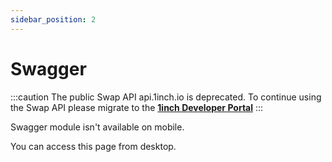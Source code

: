 ```yaml
---
sidebar_position: 2
---
```



# Swagger

:::caution
The public Swap API api.1inch.io is deprecated. To continue using the Swap API please migrate to the [**1inch Developer Portal**](https://portal.1inch.dev)
:::


<Tabs>
    <TabItem value="ethereum" label="Ethereum" default>
        <SwaggerDoc url="https://api.1inch.io/swagger/ethereum-json" />
    </TabItem>
    <TabItem value="BSC" label="Binance Smart Chain">
        <SwaggerDoc url="https://api.1inch.io/swagger/binance-json" />
    </TabItem>
    <TabItem value="polygon" label="Polygon">
        <SwaggerDoc url="https://api.1inch.io/swagger/polygon-json" />
    </TabItem>
    <TabItem value="optimism" label="Optimism">
        <SwaggerDoc url="https://api.1inch.io/swagger/optimism-json" />
    </TabItem>
    <TabItem value="arbitrum" label="Arbitrum">
        <SwaggerDoc url="https://api.1inch.io/swagger/arbitrum-json" />
    </TabItem>
    <TabItem value="gnosis-chain" label="Gnosis chain">
        <SwaggerDoc url="https://api.1inch.io/swagger/gnosis-json" />
    </TabItem>
    <TabItem value="avalanche" label="Avalanche">
        <SwaggerDoc url="https://api.1inch.io/swagger/avalanche-json" />
    </TabItem>
    <TabItem value="fantom" label="Fantom">
        <SwaggerDoc url="https://api.1inch.io/swagger/fantom-json" />
    </TabItem>
    <TabItem value="klaytn" label="Klaytn">
        <SwaggerDoc url="https://api.1inch.io/swagger/klaytn-json" />
    </TabItem>
    <TabItem value="aurora" label="Aurora">
        <SwaggerDoc url="https://api.1inch.io/swagger/aurora-json" />
    </TabItem>
    <TabItem value="zkSync" label="zkSync">
        <SwaggerDoc url="https://api.1inch.io/swagger/era-json" />
    </TabItem>
</Tabs>


<div class="warning-swagger">
    <p>Swagger module isn't available on mobile.</p>
    <p>You can access this page from desktop.</p>
</div>
